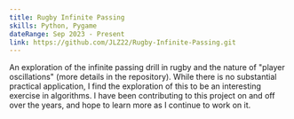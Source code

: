 ```yaml
---
title: Rugby Infinite Passing
skills: Python, Pygame
dateRange: Sep 2023 - Present
link: https://github.com/JLZ22/Rugby-Infinite-Passing.git
---
```


An exploration of the infinite passing drill in rugby and the nature of "player oscillations" (more details in the repository). While there is no substantial practical application, I find the exploration of this to be an interesting exercise in algorithms. I have been contributing to this project on and off over the years, and hope to learn more as I continue to work on it. 